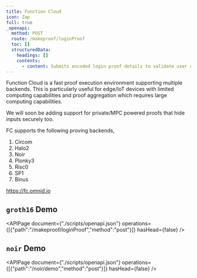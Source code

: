 ```yaml
---
title: Function Cloud
icon: Zap
full: true
_openapi:
  method: POST
  route: /makeproof/loginProof
  toc: []
  structuredData:
    headings: []
    contents:
      - content: Submits encoded login proof details to validate user credentials.
---
```


Function Cloud is a fast proof execution environment supporting multiple backends. This is particularly useful for edge/IoT devices with limited computing capabilities and proof aggregation which requires large computing capabilities.

<Callout type="info">
We will soon be adding support for private/MPC powered proofs that hide inputs securely too.
</Callout>

FC supports the following proving backends,
1. Circom
2. Halo2
3. Noir
4. Plonky3
5. Risc0
6. SP1
7. Binus

https://fc.omnid.io

## `groth16` Demo

<APIPage document={"./scripts/openapi.json"} operations={[{"path":"/makeproof/loginProof","method":"post"}]} hasHead={false} />


## `noir` Demo

<APIPage document={"./scripts/openapi.json"} operations={[{"path":"/noir/demo","method":"post"}]} hasHead={false} />
